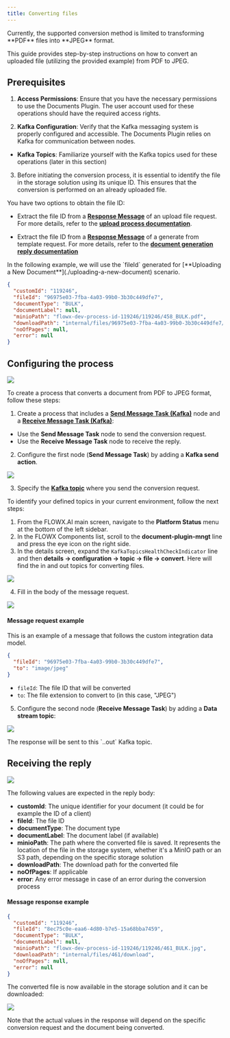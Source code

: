 ```yaml
---
title: Converting files
---
```



<Info>
Currently, the supported conversion method is limited to transforming **PDF** files into **JPEG** format.
</Info>

This guide provides step-by-step instructions on how to convert an uploaded file (utilizing the provided example) from PDF to JPEG.

## Prerequisites

1. **Access Permissions**: Ensure that you have the necessary permissions to use the Documents Plugin. The user account used for these operations should have the required access rights.

2. **Kafka Configuration**: Verify that the Kafka messaging system is properly configured and accessible. The Documents Plugin relies on Kafka for communication between nodes.

  - **Kafka Topics**: Familiarize yourself with the Kafka topics used for these operations (later in this section)

3. Before initiating the conversion process, it is essential to identify the file in the storage solution using its unique ID. This ensures that the conversion is performed on an already uploaded file.

You have two options to obtain the file ID:

- Extract the file ID from a [**Response Message**](./uploading-a-new-document) of an upload file request. For more details, refer to the [**upload process documentation**](./uploading-a-new-document).

- Extract the file ID from a [**Response Message**](./generating-from-html-templates) of a generate from template request. For more details, refer to the [**document generation reply documentation**](./generating-from-html-templates)

<Info>
In the following example, we will use the `fileId` generated for [**Uploading a New Document**](./uploading-a-new-document) scenario.

```json
{
  "customId": "119246",
  "fileId": "96975e03-7fba-4a03-99b0-3b30c449dfe7",
  "documentType": "BULK",
  "documentLabel": null,
  "minioPath": "flowx-dev-process-id-119246/119246/458_BULK.pdf",
  "downloadPath": "internal/files/96975e03-7fba-4a03-99b0-3b30c449dfe7/download",
  "noOfPages": null,
  "error": null
}
```
</Info>

## Configuring the process

![](https://s3.eu-west-1.amazonaws.com/docx.flowx.ai/release34/convert_pdf_to_jpeg.png)

To create a process that converts a document from PDF to JPEG format, follow these steps:

1. Create a process that includes a [**Send Message Task (Kafka)**](../../../../building-blocks/node/message-send-received-task-node) node and a [**Receive Message Task (Kafka)**](../../../../building-blocks/node/message-send-received-task-node):

* Use the **Send Message Task** node to send the conversion request.
* Use the **Receive Message Task** node to receive the reply.

2. Configure the first node (**Send Message Task**) by adding a **Kafka send action**.

![](https://s3.eu-west-1.amazonaws.com/docx.flowx.ai/release34/convert_action_name.png)

3. Specify the [**Kafka topic**](../../../../../setup-guides/flowx-engine-setup-guide/engine-setup#kafka-configuration) where you send the conversion request.

<Tip>
To identify your defined topics in your current environment, follow the next steps:

1. From the FLOWX.AI main screen, navigate to the **Platform Status** menu at the bottom of the left sidebar.
2. In the FLOWX Components list, scroll to the **document-plugin-mngt** line and press the eye icon on the right side.
3. In the details screen, expand the `KafkaTopicsHealthCheckIndicator` line and then **details → configuration → topic → file → convert**. Here will find the in and out topics for converting files.

![](https://s3.eu-west-1.amazonaws.com/docx.flowx.ai/release34/kakfa_topics_convert.png)
</Tip>

4. Fill in the body of the message request.

![](https://s3.eu-west-1.amazonaws.com/docx.flowx.ai/release34/convert_action.png)

#### Message request example

<Info>
This is an example of a message that follows the custom integration data model.
</Info>

```json
{
  "fileId": "96975e03-7fba-4a03-99b0-3b30c449dfe7",
  "to": "image/jpeg"
}
```

* `fileId`: The file ID that will be converted 
* `to`: The file extension to convert to (in this case, "JPEG")


5. Configure the second node (**Receive Message Task**) by adding a **Data stream topic**:

![](https://s3.eu-west-1.amazonaws.com/docx.flowx.ai/release34/convert_stream.png)

<Info>
The response will be sent to this `..out` Kafka topic.
</Info>

## Receiving the reply

![](https://s3.eu-west-1.amazonaws.com/docx.flowx.ai/release34/convert_response.png)

The following values are expected in the reply body:

* **customId**: The unique identifier for your document (it could be for example the ID of a client)
* **fileId**: The file ID
* **documentType**: The document type
* **documentLabel**: The document label (if available)
* **minioPath**: The path where the converted file is saved. It represents the location of the file in the storage system, whether it's a MinIO path or an S3 path, depending on the specific storage solution
* **downloadPath**: The download path for the converted file
* **noOfPages**: If applicable
* **error**: Any error message in case of an error during the conversion process


#### Message response example

```json
{
  "customId": "119246",
  "fileId": "8ec75c0e-eaa6-4d80-b7e5-15a68bba7459",
  "documentType": "BULK",
  "documentLabel": null,
  "minioPath": "flowx-dev-process-id-119246/119246/461_BULK.jpg",
  "downloadPath": "internal/files/461/download",
  "noOfPages": null,
  "error": null
}
```

The converted file is now available in the storage solution and it can be downloaded:

![](https://s3.eu-west-1.amazonaws.com/docx.flowx.ai/release34/jpg_final.png)

<Info>
Note that the actual values in the response will depend on the specific conversion request and the document being converted.
</Info>